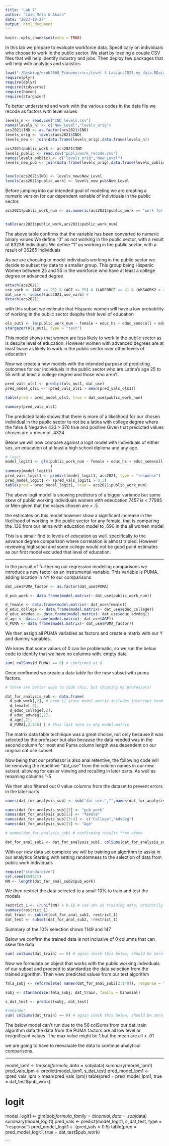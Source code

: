 ```yaml
---
title: "Lab 7"
author: "Luis Melo & Akash"
date: "2023-10-27"
output: html_document
---
```


```r
knitr::opts_chunk$set(echo = TRUE)
```

In this lab we prepare to evaluate workforce data. Specifically on individuals who choose to work in the public sector.
We start by loading a couple CSV files that will help identify industry and jobs. 
Then deploy few packages that will help with analytics and statistics

```r

load("~/Desktop/ecob2000_Econometrics/Level 3 Lab/acs2021_ny_data.RData")
require(plyr)
require(dplyr)
require(tidyverse)
require(haven)
require(stargazer)

```

To better understand and work with the various codes in the data file we recode as factors with level values

```r

levels_n <- read.csv("IND_levels.csv")
names(levels_n) <- c("New_Level","levels_orig")
acs2021$IND <- as.factor(acs2021$IND)
levels_orig <- levels(acs2021$IND) 
levels_new <- join(data.frame(levels_orig),data.frame(levels_n))

acs2021$public_work <- acs2021$IND 
levels_public <- read.csv("publicwork_recode.csv")
names(levels_public) <- c("levels_orig","New_Level")
levels_new_pub <- join(data.frame(levels_orig),data.frame(levels_public))


levels(acs2021$IND) <- levels_new$New_Level
levels(acs2021$public_work) <- levels_new_pub$New_Level

```


Before jumping into our intended goal of modeling we are creating a numeric version for our dependent variable of individuals in the public sector. 

```r

acs2021$public_work_num <- as.numeric(acs2021$public_work == "work for public, stable")


table(acs2021$public_work,acs2021$public_work_num)

```

The above table confirms that the variable has been converted to numeric binary values
We define "0" as not working in the public sector, with a result of 83236 individuals
We define "1" as working in the public sector, with a result of 36265 individuals

As we are choosing to model individuals working in the public sector we decide to subset the data to a smaller group.
This group being Hispanic Women between 25 and 55 in the workforce who have at least a college degree or advanced degree


```r

attach(acs2021)
use_varb <- (AGE >= 25) & (AGE <= 55) & (LABFORCE == 2) & (WKSWORK2 > 4) & (UHRSWORK >= 35) & (Hispanic == 1) & (female == 1) & ((educ_college == 1) | (educ_advdeg == 1))
dat_use <- subset(acs2021,use_varb) # 
detach(acs2021)

```

with this subset we estimate that Hispanic women will have a low probability of working in the public sector despite their level of education

```r

ols_out1 <- lm(public_work_num ~ female + educ_hs + educ_somecoll + educ_college + educ_advdeg + AGE, data = acs2021)
stargazer(ols_out1, type = "text")

```


This model shows that women are less likely to work in the public sector as is despite level of education. However women with advanced degrees are at least twice as likely to work in the public sector over other levels of education


Now we create a new models with the intended purpose of predicting outcomes for our individuals in the public sector who are Latina's age 25 to 55 with at least a college degree and those who aren't.

```r

pred_vals_ols1 <- predict(ols_out1, dat_use)
pred_model_ols1 <- (pred_vals_ols1 > mean(pred_vals_ols1))

table(pred = pred_model_ols1, true = dat_use$public_work_num)

summary(pred_vals_ols1)

```

The predicted table shows that there is more of a likelihood for our chosen individual in the puplic sector to not be a latina with college degree where the false & Negative 433 > 376 true and positive 
Given that predicted values chosen are > mean of .4324


Below we will now compare against a logit model with individuals of either sex, an education of at least a high school diploma and any age. 

```r

# logit 
model_logit1 <- glm(public_work_num ~ female + educ_hs + educ_somecoll + educ_college + educ_advdeg + AGE, data = acs2021, family = binomial
                    )
summary(model_logit1)
pred_vals_logit1 <- predict(model_logit1, acs2021, type = "response")
pred_model_logit1 <- (pred_vals_logit1 > 0.5)
table(pred = pred_model_logit1, true = acs2021$public_work_num)

```

The above logit model is showing predictors of a bigger variance but same skew of public working individuals women with edeucation 7457 is < 77985 or Men given that the values chosen are > .5

the estimates on this model however show a significant increase in the likelihood of working in the public sector for any female. that is comparing the .136 from our latina with education model to .690 in the all women model

This is a simalr find to levels of education as well. specifically to the advance degree comparison where correlation is almost tripled.
However reviewing highscool and some college would not be good point estimates as our firdt model excluded that level of education. 

---

In the pursuit of furthering our regression modeling comparisons we introduce a new factor as an instrumental variable.
This variable is PUMA, adding location in NY to our comparisons

```r

dat_use$PUMA_factor <- as.factor(dat_use$PUMA)

d_pub_work <- data.frame(model.matrix(~ dat_use$public_work_num)) 

d_female <- data.frame(model.matrix(~ dat_use$female))
d_educ_college <- data.frame(model.matrix(~ dat_use$educ_college))
d_educ_advdeg <- data.frame(model.matrix(~ dat_use$educ_advdeg))
d_age <- data.frame(model.matrix(~ dat_use$AGE))
d_PUMA <- data.frame(model.matrix(~ dat_use$PUMA_factor)) 

```

We then assign all PUMA variables as factors and create a matrix with our Y and dummy variables. 

We know that some values of 0 can be problematic, so we run the below code to identify that we have no columns with. empty data

```r

sum( colSums(d_PUMA) == 0) # confirmed at 0

```

Once confirmed we create a data table for the new subset with puma factors.

```r

# there are better ways to code this, but choosing my professors!

dat_for_analysis_sub <- data.frame(
  d_pub_work[,2], # need [] since model.matrix includes intercept term
  d_female[,2],
  d_educ_college[,2],
  d_educ_advdeg[,2],
  d_age[,2],
  d_PUMA[,2:136] ) # this last term is why model.matrix


```

The matrix data table technique was a great choice, not only because it was selected by the professor but also because the data needed was in the second column for most and Puma column length was dependent on our original dat use subset. 


Now being that our professor is also anal retentive, the following code will be removing the repetitive "dat_use" from the column names in our new subset. allowing for easier viewing and recalling in later parts. 
As well as renaming columns 1-5

We then also filtered out 0 value columns from the dataset to prevent errors in the later parts

```r

names(dat_for_analysis_sub) <- sub("dat_use.","",names(dat_for_analysis_sub)) # drops each repetition of dat_use

names(dat_for_analysis_sub)[1] <- "pub_work"
names(dat_for_analysis_sub)[2] <- "female"
names(dat_for_analysis_sub)[3:4] <- c("College","AdvDeg")
names(dat_for_analysis_sub)[5] <- "Age"

# names(dat_for_analysis_sub) # confirming results from above

dat_for_anal_sub2 <- dat_for_analysis_sub[, colSums(dat_for_analysis_sub) != 0]


```

With our new data set complete we will be training an algorithm to assist in our analytics
Starting with setting randomness to the selection of data from public work individuals

```r

require("standardize")
set.seed(654321)
NN <- length(dat_for_anal_sub2$pub_work)


```

We then restrict the data selected to a small 10% to train and test the models 

```r


restrict_1 <- (runif(NN) < 0.1) # use 10% as training data, ordinarily this would be much bigger but start small
summary(restrict_1)
dat_train <- subset(dat_for_anal_sub2, restrict_1)
dat_test <- subset(dat_for_anal_sub2, !restrict_1)

```

Summary of the 10% selection shows 1149 and 147 

Below we confirm the trained data is not inclusive of 0 columns that can skew the data

```r

sum( colSums(dat_train) == 0) # again check this below, should be zero

```

Now we formulate an object that works with the public working individuals of our subset and proceed to standardize the data selection from the trained algorithm. 
Then view predicted values from our test algorithm

```r

fmla_sobj <- reformulate( names(dat_for_anal_sub2[2:140]), response = "pub_work")

sobj <- standardize(fmla_sobj, dat_train, family = binomial)

s_dat_test <- predict(sobj, dat_test)

```


```r
#reminder
sum( colSums(dat_train) == 0) # again check this below, should be zero
```

The below model can't run due to the 56 colSums from our dat_train algorithm data 
the data from the PUMA factors are all low level or insignificant values. The max value might be 1 but the mean are all < .01

we are going to have to reevaluate the data to continue analytical comparisons.

---

model_lpm1 <- lm(sobj$formula, data = sobj$data)
summary(model_lpm1)
pred_vals_lpm <- predict(model_lpm1, s_dat_test)
pred_model_lpm1 <- (pred_vals_lpm > mean(pred_vals_lpm))
table(pred = pred_model_lpm1, true = dat_test$pub_work)

# logit 
model_logit1 <- glm(sobj$formula, family = binomial, data = sobj$data)
summary(model_logit1)
pred_vals <- predict(model_logit1, s_dat_test, type = "response")
pred_model_logit1 <- (pred_vals > 0.5)
table(pred = pred_model_logit1, true = dat_test$pub_work)


```

